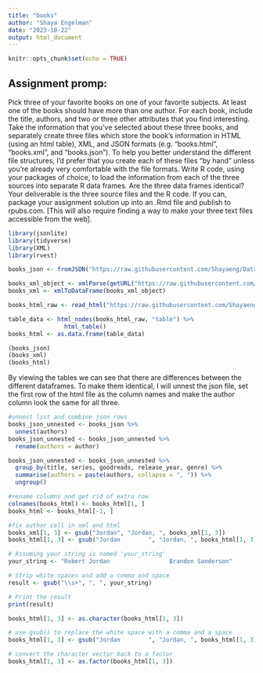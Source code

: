 ```yaml
---
title: "books"
author: "Shaya Engelman"
date: "2023-10-22"
output: html_document
---
```


```r
knitr::opts_chunk$set(echo = TRUE)
```

## Assignment promp:

Pick three of your favorite books on one of your favorite subjects. At least one of the books should have more 
than one author. For each book, include the title, authors, and two or three other attributes that you find 
interesting.
Take the information that you’ve selected about these three books, and separately create three files which 
store the book’s information in HTML (using an html table), XML, and JSON formats (e.g. “books.html”, 
“books.xml”, and “books.json”). To help you better understand the different file structures, I’d prefer that you 
create each of these files “by hand” unless you’re already very comfortable with the file formats.
Write R code, using your packages of choice, to load the information from each of the three sources into 
separate R data frames. Are the three data frames identical?
Your deliverable is the three source files and the R code. If you can, package your assignment solution up into 
an .Rmd file and publish to rpubs.com. [This will also require finding a way to make your three text files 
accessible from the web].



```r
library(jsonlite)
library(tidyverse)
library(XML)
library(rvest)
```

```r
books_json <- fromJSON("https://raw.githubusercontent.com/Shayaeng/Data607/main/books.json")
```

```r
books_xml_object <- xmlParse(getURL("https://raw.githubusercontent.com/Shayaeng/Data607/main/books.xml"))
books_xml <- xmlToDataFrame(books_xml_object)

```

```r
books_html_raw <- read_html("https://raw.githubusercontent.com/Shayaeng/Data607/main/books.html")

table_data <- html_nodes(books_html_raw, "table") %>%
                html_table()
books_html <- as.data.frame(table_data)
```

```r
(books_json)
(books_xml)
(books_html)
```

By viewing the tables we can see that there are differences between the different dataframes. To make them identical, I will unnest the json file, set the first row of the html file as the column names and make the author column look the same for all three. 

```r
#unnest list and combine json rows
books_json_unnested <- books_json %>%
  unnest(authors)
books_json_unnested <- books_json_unnested %>%
  rename(authors = author)

books_json_unnested <- books_json_unnested %>%
  group_by(title, series, goodreads, release_year, genre) %>%
  summarise(authors = paste(authors, collapse = ", ")) %>%
  ungroup()

#rename columns and get rid of extra row
colnames(books_html) <- books_html[1, ]
books_html <- books_html[-1, ]

#fix author cell in xml and html
books_xml[1, 3] <- gsub("Jordan", "Jordan, ", books_xml[1, 3])
books_html[1, 3] <- gsub("Jordan        ", "Jordan, ", books_html[1, 3])
```

```r
# Assuming your string is named 'your_string'
your_string <- "Robert Jordan                 Brandon Sanderson"

# Strip white spaces and add a comma and space
result <- gsub("\\s+", ", ", your_string)

# Print the result
print(result)

books_html[1, 3] <- as.character(books_html[1, 3])

# use gsub() to replace the white space with a comma and a space
books_html[1, 3] <- gsub("Jordan        ", "Jordan, ", books_html[1, 3])

# convert the character vector back to a factor
books_html[1, 3] <- as.factor(books_html[1, 3])

```
